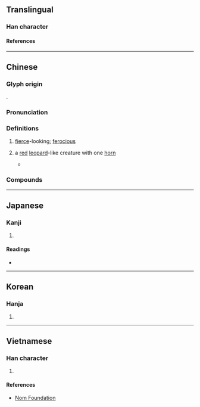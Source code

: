 {{also|狰}}
{{character info/new}}
==Translingual==

===Han character===
{{Han char|rn=94|rad=犬|as=08|sn=11|four=42257|canj=KHBSD|ids=⿰犭爭}}

====References====
{{Han ref|kx=0713.230|dkj=20495|dj=1125.170|hdz=21354.041|uh=7319}}

----

==Chinese==
{{zh-forms|s=狰}}

===Glyph origin===
{{Han etym}}
{{Han compound|犬|爭|c1=s|c2=p|t1=dog|ls=psc}}.

===Pronunciation===
{{zh-pron
|m=zhēng
|c=zang1
|md=
|mn=qz:chng/xm,zz:cheng
|w=
|mc=y
|oc=y
|cat=
}}

===Definitions===
{{zh-hanzi}}

# [[fierce]]-looking; [[ferocious]]
# {{lb|zh|literary|Chinese mythology}} a [[red]] [[leopard]]-like creature with one [[horn]]
#* {{zh-x|有獸焉，其狀如赤豹，五尾一角，其音如擊石，其名如猙。|ref=Shanhaijing|}}

===Compounds===
{{zh-der|猙猛|猙獰|獰猙}}

----

==Japanese==

===Kanji===
{{ja-kanji|grade=|rs=犬08}}

# {{defn|lang=ja|sort=犬08}}

====Readings====
* {{ja-readings|on=そう, しょう, じょう|kun=|nanori=}}

----

==Korean==

===Hanja===
{{ko-hanja|hangeul=쟁|eumhun=|rv=jaeng|mr=chaeng|y=cayng}}

# {{defn|lang=ko|sort=犬08}}

----

==Vietnamese==

===Han character===
{{vi-hantu|[[tranh]]|rs=犬08}}

# {{defn|lang=vi|sort=犬08}}

====References====
* [http://nomfoundation.org/common/nom_details.php?codepoint=7319 Nom Foundation]